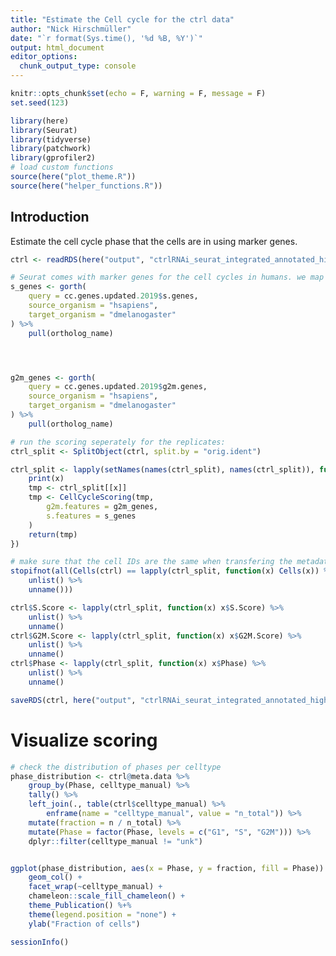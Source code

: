 ```yaml
---
title: "Estimate the Cell cycle for the ctrl data"
author: "Nick Hirschmüller"
date: "`r format(Sys.time(), '%d %B, %Y')`"
output: html_document
editor_options: 
  chunk_output_type: console
---
```


```r
knitr::opts_chunk$set(echo = F, warning = F, message = F)
set.seed(123)
```


```r
library(here)
library(Seurat)
library(tidyverse)
library(patchwork)
library(gprofiler2)
# load custom functions
source(here("plot_theme.R"))
source(here("helper_functions.R"))
```

## Introduction
Estimate the cell cycle phase that the cells are in using marker genes. 

```r
ctrl <- readRDS(here("output", "ctrlRNAi_seurat_integrated_annotated_high_res.rds"))

# Seurat comes with marker genes for the cell cycles in humans. we map them to drosophila
s_genes <- gorth(
    query = cc.genes.updated.2019$s.genes,
    source_organism = "hsapiens",
    target_organism = "dmelanogaster"
) %>%
    pull(ortholog_name)




g2m_genes <- gorth(
    query = cc.genes.updated.2019$g2m.genes,
    source_organism = "hsapiens",
    target_organism = "dmelanogaster"
) %>%
    pull(ortholog_name)

# run the scoring seperately for the replicates:
ctrl_split <- SplitObject(ctrl, split.by = "orig.ident")

ctrl_split <- lapply(setNames(names(ctrl_split), names(ctrl_split)), function(x) {
    print(x)
    tmp <- ctrl_split[[x]]
    tmp <- CellCycleScoring(tmp,
        g2m.features = g2m_genes,
        s.features = s_genes
    )
    return(tmp)
})

# make sure that the cell IDs are the same when transfering the metadata
stopifnot(all(Cells(ctrl) == lapply(ctrl_split, function(x) Cells(x)) %>%
    unlist() %>%
    unname()))

ctrl$S.Score <- lapply(ctrl_split, function(x) x$S.Score) %>%
    unlist() %>%
    unname()
ctrl$G2M.Score <- lapply(ctrl_split, function(x) x$G2M.Score) %>%
    unlist() %>%
    unname()
ctrl$Phase <- lapply(ctrl_split, function(x) x$Phase) %>%
    unlist() %>%
    unname()

saveRDS(ctrl, here("output", "ctrlRNAi_seurat_integrated_annotated_high_res_cellcycle.rds"))
```

# Visualize scoring
```r
# check the distribution of phases per celltype
phase_distribution <- ctrl@meta.data %>%
    group_by(Phase, celltype_manual) %>%
    tally() %>%
    left_join(., table(ctrl$celltype_manual) %>%
        enframe(name = "celltype_manual", value = "n_total")) %>%
    mutate(fraction = n / n_total) %>%
    mutate(Phase = factor(Phase, levels = c("G1", "S", "G2M"))) %>%
    dplyr::filter(celltype_manual != "unk")


ggplot(phase_distribution, aes(x = Phase, y = fraction, fill = Phase)) +
    geom_col() +
    facet_wrap(~celltype_manual) +
    chameleon::scale_fill_chameleon() +
    theme_Publication() %+%
    theme(legend.position = "none") +
    ylab("Fraction of cells")
```


```r
sessionInfo()
```





